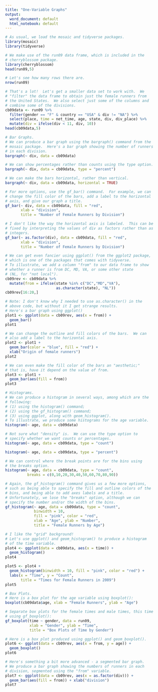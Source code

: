 ---
title: "One-Variable Graphs"
output:
  word_document: default
  html_notebook: default
---

```{r message=FALSE, warning=FALSE}
# As usual, we load the mosaic and tidyverse packages.
library(mosaic)
library(tidyverse)
```
```{r message=FALSE, warning=FALSE}
# We make use of the run09 data frame, which is included in the
# cherryblossom package.
library(cherryblossom)
head(run09,5)
```
```{r}
# Let's see how many rows there are.
nrow(run09)
```
```{r}
# That's a lot!  Let's get a smaller data set to work with.  We
# "filter" the data frame to obtain just the female runners from
# the United States.  We also select just some of the columns and
# combine some of the divisions.
cb09data <- run09 %>%
  filter(gender == "F" & country == "USA" & div != "NA") %>%
  select(place, time = net_time, age, state, div, div_place) %>%
  mutate(div = ifelse(div < 11, div, 10))
head(cb09data,5)
```
```{r}
# Bar Graphs.
# We can produce a bar graph using the bargraph() command from the
# mosaic package.  Here's a bar graph showing the number of runners
# in each division.
bargraph(~ div, data = cb09data)
```

```{r}
# We can show percentages rather than counts using the type option.
bargraph(~ div, data = cb09data, type = "percent")
```
```{r}
# We can make the bars horizontal, rather than vertical.
bargraph(~ div, data = cb09data, horizontal = TRUE)
```
```{r}
# For more options, use the gf_bar() command.  For example, we can
# change the fill color of the bars, add a label to the horizontal
# axis, and give our graph a title.
gf_bar(~ div, data = cb09data, fill = "red",
       xlab = "division",
       title = "Number of Female Runners by Division")
```
```{r}
# I don't like the way the horizontal axis is labeled.  This can be
# fixed by interpreting the values of div as factors rather than as
# integers.
gf_bar(~ as.factor(div), data = cb09data, fill = "red",
       xlab = "division",
       title = "Number of Female Runners by Division")
```

```{r}
# We can get even fancier using ggplot() from the ggplot2 package,
# which is one of the packages that comes with tidyverse.
# To illustrate, we add a column "from" to our data frame to show
# whether a runner is from DC, MD, VA, or some other state
# (NL, for "not local"). 
cb09rev <- cb09data %>%
  mutate(from = ifelse(state %in% c("DC","MD","VA"),
                       as.character(state), "NL"))
cb09rev[16:20,]
```
```{r}
# Note: I don't know why I needed to use as.character() in the
# above code, but without it I get strange results.
# Here's a bar graph using ggplot()
plot1 <- ggplot(data = cb09rev, aes(x = from)) +
  geom_bar()
plot1
```
```{r}
# We can change the outline and fill colors of the bars.  We can
# also add a label to the horizontal axis.
plot2 <- plot1 +
  geom_bar(color = "blue", fill = "red") +
  xlab("Origin of female runners")
plot2
```
```{r}
# We can even make the fill color of the bars an "aesthetic;"
# that is, have it depend on the value of from.
plot3 <- plot1 +
  geom_bar(aes(fill = from))
plot3
```
```{r}
# Histograms.
# We can produce a histogram in several ways, among which are the
# following:
# (1) using the histogram() command;
# (2) using the gf_histogram() command;
# (3) using ggplot, along with geom_histogram().
# To illustrate, we produce some histograms for the age variable.
histogram(~ age, data = cb09data)
```
```{r}
# Not sure what "density" is.  We can use the type option to
# specify whether we want counts or percentages.
histogram(~ age, data = cb09data, type = "count")
```
```{r}
histogram(~ age, data = cb09data, type = "percent")
```
```{r}
# We can control where the break points are for the bins using
# the breaks option.
histogram(~ age, data = cb09data, type = "count",
          breaks = c(0,10,20,30,40,50,60,70,80,90))
```
```{r}
# Again, the gf_histogram() command gives us a few more options,
# such as being able to specify the fill and outline colors of the
# bins, and being able to add axes labels and a title.
# Unfortunately, we lose the "breaks" option, although we can
# specify the number and/or the width of the bins.
gf_histogram(~ age, data = cb09data, type = "count",
             binwidth = 10,
             fill = "pink", color = "red",
             xlab = "Age", ylab = "Number",
             title = "Female Runners by Age")
```
```{r}
# I like the "grid" background!
# Let's use ggplot() and geom_histogram() to produce a histogram
# of the time variable.
plot4 <- ggplot(data = cb09data, aes(x = time)) +
  geom_histogram()
plot4
```
```{r}
plot5 <- plot4 +
  geom_histogram(binwidth = 10, fill = "pink", color = "red") +
  labs(x = "Time", y = "Count",
       title = "Times for Female Runners in 2009")
plot5
```
```{r}
# Box Plots.
# Here is a box plot for the age variable using boxplot():
boxplot(cb09data$age, xlab = "Female Runners", ylab = "Age")
```
```{r}
# Separate box plots for the female times and male times, this time
# using gf_boxplot():
gf_boxplot(time ~ gender, data = run09,
           xlab = "Gender", ylab = "Time",
           title = "Box Plots of Time by Gender")
```
```{r}
# Here is a box plot produced using ggplot() and geom_boxplot().
plot6 <- ggplot(data = cb09rev, aes(x = from, y = age)) +
  geom_boxplot()
plot6
```
```{r}
# Here's something a bit more advanced - a segmented bar graph.
# We produce a bar graph showing the numbers of runners in each
# division, segmented using the "from" variable.
plot7 <- ggplot(data = cb09rev, aes(x = as.factor(div))) +
  geom_bar(aes(fill = from)) + xlab("division")
plot7
```



